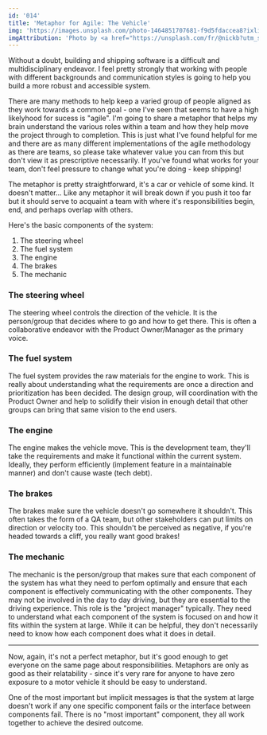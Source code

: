 ```yaml
---
id: '014'
title: 'Metaphor for Agile: The Vehicle'
img: 'https://images.unsplash.com/photo-1464851707681-f9d5fdaccea8?ixlib=rb-4.0.3&ixid=M3wxMjA3fDB8MHxwaG90by1wYWdlfHx8fGVufDB8fHx8fA%3D%3D&auto=format&fit=crop&w=1533&q=80'
imgAttribution: 'Photo by <a href="https://unsplash.com/fr/@nickb?utm_source=unsplash&utm_medium=referral&utm_content=creditCopyText">Nick Baker</a> on <a href="https://unsplash.com/photos/VuPIUePS_vU?utm_source=unsplash&utm_medium=referral&utm_content=creditCopyText">Unsplash</a>'
---
```


Without a doubt, building and shipping software is a difficult and multidisciplinary endeavor. I feel pretty strongly that working with people with different backgrounds and communication styles is going to help you build a more robust and accessible system.

There are many methods to help keep a varied group of people aligned as they work towards a common goal - one I've seen that seems to have a high likelyhood for sucess is "agile". I'm going to share a metaphor that helps my brain understand the various roles within a team and how they help move the project through to completion. This is just what I've found helpful for me and there are as many different implementations of the agile methodology as there are teams, so please take whatever value you can from this but don't view it as prescriptive necessarily. If you've found what works for your team, don't feel pressure to change what you're doing - keep shipping!

The metaphor is pretty straightforward, it's a car or vehicle of some kind. It doesn't matter... Like any metaphor it will break down if you push it too far but it should serve to acquaint a team with where it's responsibilities begin, end, and perhaps overlap with others.

Here's the basic components of the system:

1. The steering wheel
2. The fuel system
3. The engine
4. The brakes
5. The mechanic

### The steering wheel

The steering wheel controls the direction of the vehicle. It is the person/group that decides where to go and how to get there. This is often a collaborative endeavor with the Product Owner/Manager as the primary voice.

### The fuel system

The fuel system provides the raw materials for the engine to work. This is really about understanding what the requirements are once a direction and prioritization has been decided. The design group, will coordination with the Product Owner and help to solidify their vision in enough detail that other groups can bring that same vision to the end users.

### The engine

The engine makes the vehicle move. This is the development team, they'll take the requirements and make it functional within the current system. Ideally, they perform efficiently (implement feature in a maintainable manner) and don't cause waste (tech debt).

### The brakes

The brakes make sure the vehicle doesn't go somewhere it shouldn't. This often takes the form of a QA team, but other stakeholders can put limits on direction or velocity too. This shouldn't be perceived as negative, if you're headed towards a cliff, you really want good brakes!

### The mechanic

The mechanic is the person/group that makes sure that each component of the system has what they need to perfom optimally and ensure that each component is effectively communicating with the other components. They may not be involved in the day to day driving, but they are essential to the driving experience. This role is the "project manager" typically. They need to understand what each component of the system is focused on and how it fits within the system at large. While it can be helpful, they don't necessarily need to know how each component does what it does in detail.

---

Now, again, it's not a perfect metaphor, but it's good enough to get everyone on the same page about responsibilities. Metaphors are only as good as their relatability - since it's very rare for anyone to have zero exposure to a motor vehicle it should be easy to understand.

One of the most important but implicit messages is that the system at large doesn't work if any one specific component fails or the interface between components fail. There is no "most important" component, they all work together to achieve the desired outcome.
